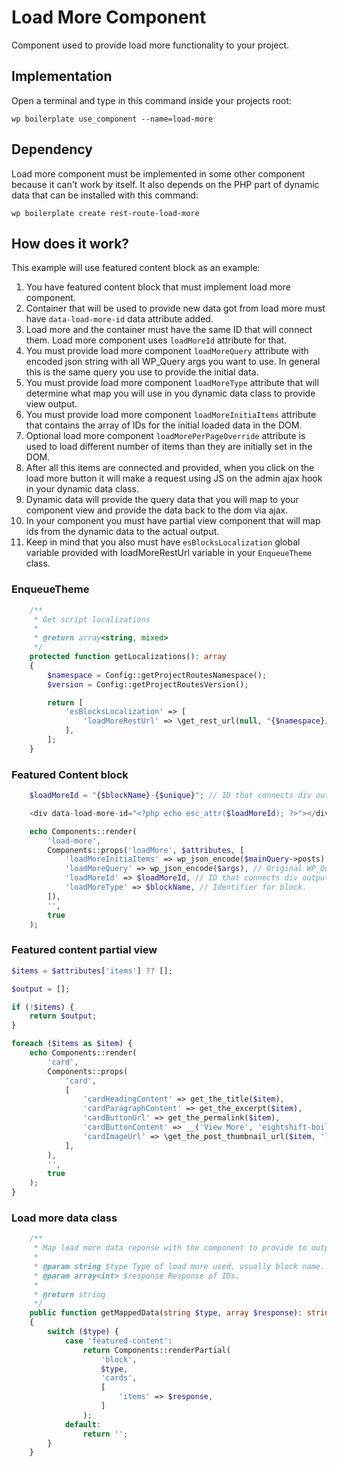 # Load More Component

Component used to provide load more functionality to your project.

## Implementation

Open a terminal and type in this command inside your projects root:

```shell
wp boilerplate use_component --name=load-more
```

## Dependency

Load more component must be implemented in some other component because it can't work by itself.
It also depends on the PHP part of dynamic data that can be installed with this command:

```shell
wp boilerplate create rest-route-load-more
```

## How does it work?

This example will use featured content block as an example:

1. You have featured content block that must implement load more component.
2. Container that will be used to provide new data got from load more must have `data-load-more-id` data attribute added.
3. Load more and the container must have the same ID that will connect them. Load more component uses `loadMoreId` attribute for that.
4. You must provide load more component `loadMoreQuery` attribute with encoded json string with all WP_Query args you want to use. In general this is the same query you use to provide the initial data.
5. You must provide load more component `loadMoreType` attribute that will determine what map you will use in you dynamic data class to provide view output.
5. You must provide load more component `loadMoreInitiaItems` attribute that contains the array of IDs for the initial loaded data in the DOM.
6. Optional load more component `loadMorePerPageOverride` attribute is used to load different number of items than they are initially set in the DOM.
7. After all this items are connected and provided, when you click on the load more button it will make a request using JS on the admin ajax hook in your dynamic data class.
8. Dynamic data will provide the query data that you will map to your component view and provide the data back to the dom via ajax.
9. In your component you must have partial view component that will map ids from the dynamic data to the actual output.
10. Keep in mind that you also must have `esBlocksLocalization` global variable provided with loadMoreRestUrl variable in your `EnqueueTheme` class.

### EnqueueTheme

```PHP
	/**
	 * Get script localizations
	 *
	 * @return array<string, mixed>
	 */
	protected function getLocalizations(): array
	{
		$namespace = Config::getProjectRoutesNamespace();
		$version = Config::getProjectRoutesVersion();

		return [
			'esBlocksLocalization' => [
				'loadMoreRestUrl' => \get_rest_url(null, "{$namespace}/{$version}/" . LoadMoreRoute::LOAD_MORE_ROUTE),
			],
		];
	}
```

### Featured Content block


```PHP
	$loadMoreId = "{$blockName}-{$unique}"; // ID that connects div output.

	<div data-load-more-id="<?php echo esc_attr($loadMoreId); ?>"></div> // Output DOM element.

	echo Components::render(
		'load-more',
		Components::props('loadMore', $attributes, [
			'loadMoreInitiaItems' => wp_json_encode($mainQuery->posts), // Initial posts array.
			'loadMoreQuery' => wp_json_encode($args), // Original WP_Query.
			'loadMoreId' => $loadMoreId, // ID that connects div output.
			'loadMoreType' => $blockName, // Identifier for block.
		]),
		'',
		true
	);
```

### Featured content partial view

```PHP
$items = $attributes['items'] ?? [];

$output = [];

if (!$items) {
	return $output;
}

foreach ($items as $item) {
	echo Components::render(
		'card',
		Components::props(
			'card',
			[
				'cardHeadingContent' => get_the_title($item),
				'cardParagraphContent' => get_the_excerpt($item),
				'cardButtonUrl' => get_the_permalink($item),
				'cardButtonContent' => __('View More', 'eightshift-boilerplate'),
				'cardImageUrl' => \get_the_post_thumbnail_url($item, 'large'),
			],
		),
		'',
		true
	);
}

```

### Load more data class

```PHP
	/**
	 * Map load more data reponse with the component to provide to output.
	 *
	 * @param string $type Type of load more used, usually block name.
	 * @param array<int> $response Response of IDs.
	 *
	 * @return string
	 */
	public function getMappedData(string $type, array $response): string
	{
		switch ($type) {
			case 'featured-content':
				return Components::renderPartial(
					'block',
					$type,
					'cards',
					[
						'items' => $response,
					]
				);
			default:
				return '';
		}
	}
```
